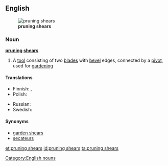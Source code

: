 ==English==
[[File:Secateur ouvert.jpg|thumb|right|'''pruning shears''']]

===Noun===
'''[[pruning]] [[shears]]'''

# {{plurale tantum}} A [[tool]] consisting of two [[blade]]s with [[bevel]] edges, connected by a [[pivot]], used for [[gardening]]

====Translations====
{{trans-top|a tool}}
* Finnish: {{t|fi|oksasakset|p}},  {{t|fi|sekatöörit|p}}
* Polish: {{t|pl|sekator}}
{{trans-mid}}
* Russian: {{t|ru|секатор|m|sc=Cyrl|tr=s'ekátor}}
* Swedish: {{t-|sv|trädgårdssax|c}}
{{trans-bottom}}

====Synonyms====
* [[garden shears]]
* [[secateurs]]

[[Category:English nouns]]

[[et:pruning shears]]
[[id:pruning shears]]
[[ta:pruning shears]]